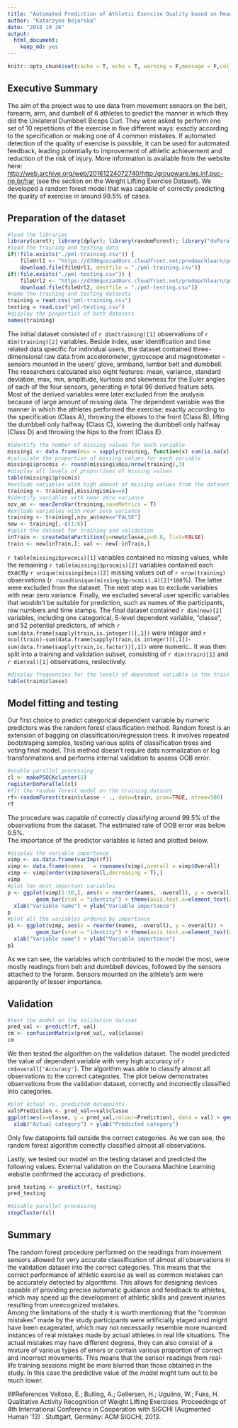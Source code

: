 ```yaml
---
title: "Automated Prediction of Athletic Exercise Quality based on Readings from Movement Sensors"
author: "Katarzyna Bojarska"
date: "2018 10 26"
output: 
  html_document: 
    keep_md: yes
---
```


```r
knitr::opts_chunk$set(cache = T, echo = T, warning = F,message = F,collapse = F)
```

## Executive Summary  
The aim of the project was to use data from movement sensors on the belt, forearm, arm, and dumbell of 6 athletes to predict the manner in which they did the Unilateral Dumbbell Biceps Curl. They were asked to perform one set of 10 repetitions of the exercise in five different ways: exactly according to the specification or making one of 4 common mistakes. If automated detection of the quality of exercise is possible, it can be used for automated feedback, leading potentially to improvement of athletic achievement and reduction of the risk of injury. More information is available from the website here: <http://web.archive.org/web/20161224072740/http:/groupware.les.inf.puc-rio.br/har> (see the section on the Weight Lifting Exercise Dataset). 
We developed a random forest model that was capable of correctly predicting the quality of exercise in around 99.5% of cases.

## Preparation of the dataset  
```r
#load the libraries
library(caret); library(dplyr); library(randomForest); library("doParallel"); library(ggplot2)
#load the training and testing data
if(!file.exists("./pml-training.csv")) {
    fileUrl1 <- "https://d396qusza40orc.cloudfront.net/predmachlearn/pml-training.csv"
    download.file(fileUrl1, destfile = "./pml-training.csv")}
if(!file.exists("./pml-testing.csv")) {
    fileUrl2 <- "https://d396qusza40orc.cloudfront.net/predmachlearn/pml-testing.csv"
    download.file(fileUrl2, destfile = "./pml-testing.csv")}
#name the training and testing datasets
training = read.csv("pml-training.csv")
testing = read.csv("pml-testing.csv")
#display the properties of both datasets
names(training)
```

The initial dataset consisted of `r dim(training)[1]` observations of `r dim(training)[2]` variables. Beside index, user identification and time related data specific for individual users, the dataset contained three-dimensional raw data from accelerometer, gyroscope and magnetometer - sensors mounted in the users' glove, armband, lumbar belt and dumbbell. The researchers calculated also eight features: mean, variance, standard deviation, max, min, amplitude, kurtosis and skewness for the Euler angles of each of the four sensors, generating in total 96 derived feature sets. Most of the derived variables were later excluded from the analysis because of large amount of missing data. The dependent variable was the manner in which the athletes performed the exercise: exactly according to the specification (Class A), throwing the elbows to the front (Class B), lifting the dumbbell only halfway (Class C), lowering the dumbbell only halfway (Class D) and throwing the hips to the front (Class E). 

```r
#identify the number of missing values for each variable
missingi <- data.frame(mis = sapply(training, function(x) sum(is.na(x))))
#calculate the proportion of missing values for each variable
missingi$procmis <- round(missingi$mis/nrow(training),3)
#display all levels of proportions of missing values
table(missingi$procmis)
#exclude variables with high amount of missing values from the dataset
training <- training[,missingi$mis==0]
#identify variables with near zero variance
nzv_an <- nearZeroVar(training,saveMetrics = T)
#exclude variables with near zero variance
training <- training[,nzv_an$nzv=="FALSE"]
new <- training[,-c(1:6)]
#split the dataset for training and validation
inTrain <- createDataPartition(y=new$classe,p=0.8, list=FALSE)
train <- new[inTrain,]; val <- new[-inTrain,]
```

`r table(missingi$procmis)[1]` variables contained no missing values, while the remaining `r table(missingi$procmis)[2]` variables contained each exactly `r unique(missingi$mis)[2]` missing values out of `r nrow(training)` observations (`r round(unique(missingi$procmis),4)[2]*100`%). The latter were excluded from the dataset. The next step was to exclude variables with near zero variance. Finally, we excluded several user specific variables that wouldn't be suitable for prediction, such as names of the participants, row numbers and time stamps. The final dataset contained `r dim(new)[2]` variables, including one categorical, 5-level dependent variable, "classe", and 52 potential predictors, of which `r sum(data.frame(sapply(train,is.integer))[,1])` were integer and `r ncol(train)-sum(data.frame(sapply(train,is.integer))[,1])-sum(data.frame(sapply(train,is.factor))[,1])` were numeric.. It was then split into a training and validation subset, consisting of `r dim(train)[1]` and `r dim(val)[1]` observations, reslectively.  

```r
#display frequencies for the levels of dependent variable in the train dataset
table(train$classe)
```

## Model fitting and testing  
Our first choice to predict categorical dependent variable by numeric predictors was the random forest classification method. Random forest is an extension of bagging on classification/regression trees. It involves repeated bootstraping samples, testing various splits of classification trees and voting final model. This method doesn't require data normalization or log transformations and performs internal validation to assess OOB error.

```r
#enable parallel processing
cl <- makePSOCKcluster(5)
registerDoParallel(cl)
#fit the random forest model on the training dataset
rf<-randomForest(train$classe ~ ., data=train, prox=TRUE, ntree=500)
rf
```

The procedure was capable of correctly classifying around 99.5% of the observations from the dataset. The estimated rate of OOB error was below 0.5%.  
The importance of the predictor variables is listed and plotted below.

```r
#display the variable importance
vimp <- as.data.frame(varImp(rf))
vimp <- data.frame(names   = rownames(vimp),overall = vimp$Overall)
vimp <- vimp[order(vimp$overall,decreasing = T),]
vimp
#plot ten most important variables
p <- ggplot(vimp[1:10,], aes(x = reorder(names, -overall), y = overall)) +
         geom_bar(stat = "identity") + theme(axis.text.x=element_text(angle=30,vjust=.8, hjust=0.8)) + ggtitle("Plot of variable importance descending (ten most important variables)") +
  xlab("Variable name") + ylab("Variable importance")
p
#plot all the variables ordered by importance
p1 <- ggplot(vimp, aes(x = reorder(names, -overall), y = overall)) +
         geom_bar(stat = "identity") + theme(axis.text.x=element_text(angle=45,vjust=.8, hjust=0.8)) + ggtitle("Plot of variable importance descending") +
  xlab("Variable name") + ylab("Variable importance")
p1
```

As we can see, the variables which contributed to the model the most, were mostly readings from belt and dumbbell devices, followed by the sensors attached to the forarm. Sensors mounted on the athlete's arm were apparently of lesser importance.

## Validation

```r
#test the model on the validation dataset
pred_val <- predict(rf, val)
cm <- confusionMatrix(pred_val, val$classe)
cm
```

We then tested the algorithm on the validation dataset. The model predicted the value of dependent variable with very high accuracy of `r cm$overall['Accuracy']`. The algorithm was able to classify almost all observations to the correct categories. The plot below demonstrates observations from the validation dataset, correctly and incorrectly classified into categories.

```r
#plot actual vs. predicted datapoints
val$Prediction <- pred_val==val$classe
ggplot(aes(x=classe, y = pred_val,colour=Prediction), data = val) + geom_jitter(size=0.8,alpha=0.8,width = 0.3, height = 0.3) + ggtitle("Actual and predicted values") +
  xlab("Actual category") + ylab("Predicted category")
```

Only few datapoints fall outside the correct categories. As we can see, the random forest algorithm correctly classified almost all observations.

Lastly, we tested our model on the testing dataset and predicted the following values. External validation on the Coursera Machine Learning website confirmed the accuracy of predictions.  

```r
pred_testing <- predict(rf, testing)
pred_testing
```

```r
#disable parallel processing
stopCluster(cl)
```

## Summary  
The random forest procedure performed on the readings from movement sensors allowed for very accurate classification of almost all observations in the validation dataset into the correct categories. This means that the correct performance of athletic exercise as well as common mistakes can be accurately detected by algorithms. This allows for designing devices capable of providing precise automatic guidance and feedback to athletes, which may speed up the development of athletic skills and prevent injuries resulting from unrecognized mistakes.  
Among the limitations of the study it is worth mentioning that the "common mistakes" made by the study participants were artificially staged and might have been exagerated, which may not necessarily resemble more nuanced instances of real mistakes made by actual athletes in real life situations. The actual mistakes may have different degress, they can also consist of a mixture of various types of errors or contain various proportion of correct and incorrect movements. This means that the sensor readings from real-life training sessions might be more blurred than those obtained in the study. In this case the predictive value of the model might turn out to be much lower.

##References
Velloso, E.; Bulling, A.; Gellersen, H.; Ugulino, W.; Fuks, H. Qualitative Activity Recognition of Weight Lifting Exercises. Proceedings of 4th International Conference in Cooperation with SIGCHI (Augmented Human '13) . Stuttgart, Germany: ACM SIGCHI, 2013.